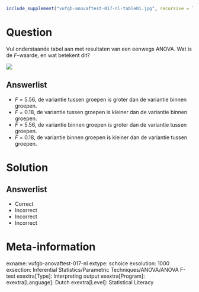 ```r
include_supplement("vufgb-anovaftest-017-nl-table01.jpg", recursive = TRUE)
```

Question
========

Vul onderstaande tabel aan met resultaten van een eenwegs ANOVA. Wat is de *F*-waarde, en wat betekent dit?

![](vufgb-anovaftest-017-nl-table01.jpg)
  
Answerlist
----------
* *F* = 5.56, de variantie tussen groepen is groter dan de variantie binnen groepen.
* *F* = 0.18, de variantie tussen groepen is kleiner dan de variantie binnen groepen.
* *F* = 5.56, de variantie binnen groepen is groter dan de variantie tussen groepen.
* *F* = 0.18, de variantie binnen groepen is kleiner dan de variantie tussen groepen.

Solution
========

Answerlist
----------
* Correct
* Incorrect
* Incorrect
* Incorrect

Meta-information
================
exname: vufgb-anovaftest-017-nl
extype: schoice
exsolution: 1000
exsection: Inferential Statistics/Parametric Techniques/ANOVA/ANOVA F-test
exextra[Type]: Interpreting output
exextra[Program]: 
exextra[Language]: Dutch
exextra[Level]: Statistical Literacy
